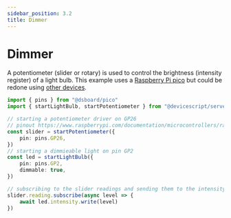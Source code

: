 ```yaml
---
sidebar_position: 3.2
title: Dimmer
---
```


# Dimmer

A potentiometer (slider or rotary) is used to control the brightness (intensity register)
of a light bulb. This example uses a [Raspberry Pi pico](/devices/rp2040/pico) but could be redone using [other devices](/devices).

```ts
import { pins } from "@dsboard/pico"
import { startLightBulb, startPotentiometer } from "@devicescript/servers"

// starting a potentiometer driver on GP26
// pinout https://www.raspberrypi.com/documentation/microcontrollers/raspberry-pi-pico.html#pinout-and-design-files
const slider = startPotentiometer({
    pin: pins.GP26,
})
// starting a dimmieable light on pin GP2
const led = startLightBulb({
    pin: pins.GP2,
    dimmable: true,
})

// subscribing to the slider readings and sending them to the intensity register
slider.reading.subscribe(async level => {
    await led.intensity.write(level)
})
```
